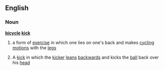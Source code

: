 ==English==
===Noun===
'''[[bicycle]] [[kick]]'''
# a form of [[exercise]] in which one lies on one's back and makes [[cycling]] [[motions]] with the [[leg]]s
#{{football}} A [[kick]] in which the [[kicker]] [[lean]]s [[backwards]] and kicks the [[ball]] back over his [[head]]